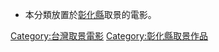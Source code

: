 *本分類放置於[[彰化縣|彰化縣]]取景的電影。
{{臺灣行政區劃分類導航|取景電影}}

[[Category:台灣取景電影|Category:台灣取景電影]]
[[Category:彰化縣取景作品|Category:彰化縣取景作品]]